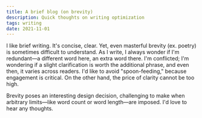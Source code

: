 ```yaml
---
title: A brief blog (on brevity)
description: Quick thoughts on writing optimization
tags: writing
date: 2021-11-01
---
```


I like brief writing. It's concise, clear. Yet, even masterful brevity (ex.
poetry) is sometimes difficult to understand.
As I write, I always wonder if I'm redundant—a different word here, an extra
word there. I'm conflicted; I'm wondering if a slight clarification is worth the
additional phrase, and even then, it varies across readers. I'd like to avoid
"spoon-feeding," because engagement is critical. On the other hand, the price of
clarity cannot be too high.

Brevity poses an interesting design decision, challenging to make when arbitrary
limits—like word count or word length—are imposed. I'd love to hear any
thoughts.
